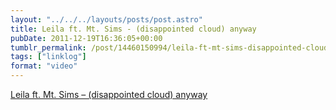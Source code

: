 ```yaml
---
layout: "../../../layouts/posts/post.astro"
title: Leila ft. Mt. Sims - (disappointed cloud) anyway
pubDate: 2011-12-19T16:36:05+00:00
tumblr_permalink: /post/14460150994/leila-ft-mt-sims-disappointed-cloud-anyway
tags: ["linklog"]
format: "video"
---
```



<YouTube id="https://www.youtube.com/watch?v=B9yxom0QweI" />

[Leila ft. Mt. Sims &#8211; (disappointed cloud) anyway][1]

[1]: https://www.youtube.com/watch?v=B9yxom0QweI
